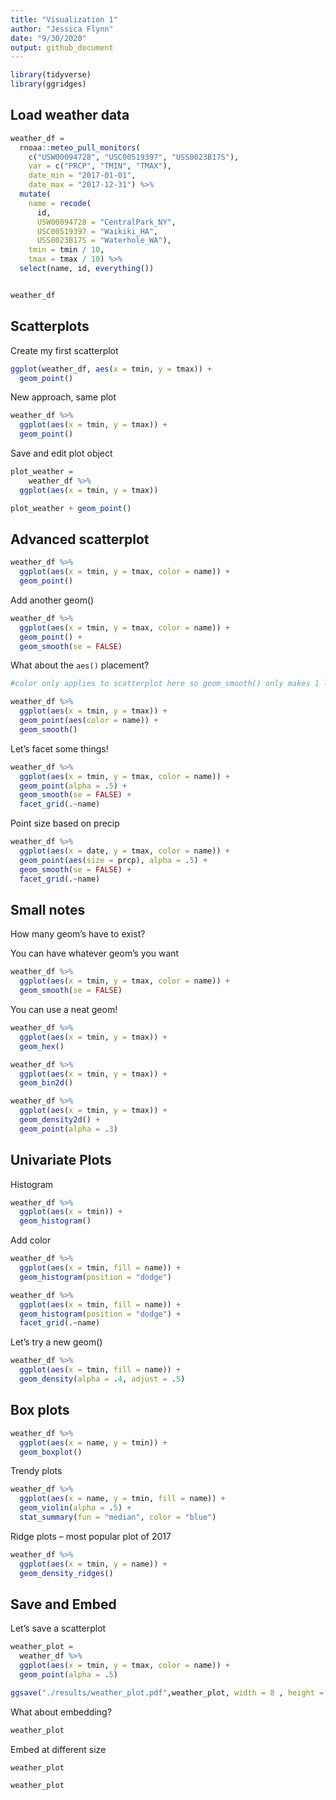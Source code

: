 ```yaml
---
title: "Visualization 1"
author: "Jessica Flynn"
date: "9/30/2020"
output: github_document
---
```


```r
library(tidyverse)
library(ggridges)
```


## Load weather data 

```r
weather_df = 
  rnoaa::meteo_pull_monitors(
    c("USW00094728", "USC00519397", "USS0023B17S"),
    var = c("PRCP", "TMIN", "TMAX"), 
    date_min = "2017-01-01",
    date_max = "2017-12-31") %>%
  mutate(
    name = recode(
      id, 
      USW00094728 = "CentralPark_NY", 
      USC00519397 = "Waikiki_HA",
      USS0023B17S = "Waterhole_WA"),
    tmin = tmin / 10,
    tmax = tmax / 10) %>%
  select(name, id, everything())


weather_df
```

## Scatterplots

Create my first scatterplot

```r
ggplot(weather_df, aes(x = tmin, y = tmax)) +
  geom_point()
```

New approach, same plot
```r
weather_df %>% 
  ggplot(aes(x = tmin, y = tmax)) +
  geom_point()
```

Save and edit plot object
```r
plot_weather = 
    weather_df %>%
  ggplot(aes(x = tmin, y = tmax)) 

plot_weather + geom_point()
```

## Advanced scatterplot

```r
weather_df %>% 
  ggplot(aes(x = tmin, y = tmax, color = name)) +
  geom_point()
```

Add another geom()
```r
weather_df %>% 
  ggplot(aes(x = tmin, y = tmax, color = name)) +
  geom_point() + 
  geom_smooth(se = FALSE)
```

What about the `aes()` placement?
```r
#color only applies to scatterplot here so geom_smooth() only makes 1 line instead of 3

weather_df %>% 
  ggplot(aes(x = tmin, y = tmax)) + 
  geom_point(aes(color = name)) +
  geom_smooth()
```


Let's facet some things!
```r
weather_df %>% 
  ggplot(aes(x = tmin, y = tmax, color = name)) +
  geom_point(alpha = .5) + 
  geom_smooth(se = FALSE) + 
  facet_grid(.~name)
```

Point size based on precip
```r
weather_df %>% 
  ggplot(aes(x = date, y = tmax, color = name)) +
  geom_point(aes(size = prcp), alpha = .5) +
  geom_smooth(se = FALSE) + 
  facet_grid(.~name)
```

## Small notes 

How many geom's have to exist?

You can have whatever geom's you want 

```r
weather_df %>% 
  ggplot(aes(x = tmin, y = tmax, color = name)) +
  geom_smooth(se = FALSE) 
```

You can use a neat geom! 

```r
weather_df %>% 
  ggplot(aes(x = tmin, y = tmax)) + 
  geom_hex()
```

```r
weather_df %>% 
  ggplot(aes(x = tmin, y = tmax)) + 
  geom_bin2d()
```


```r
weather_df %>% 
  ggplot(aes(x = tmin, y = tmax)) + 
  geom_density2d() + 
  geom_point(alpha = .3)
```

## Univariate Plots

Histogram 
```r
weather_df %>% 
  ggplot(aes(x = tmin)) + 
  geom_histogram()
```

Add color

```r
weather_df %>% 
  ggplot(aes(x = tmin, fill = name)) + 
  geom_histogram(position = "dodge")
```


```r
weather_df %>% 
  ggplot(aes(x = tmin, fill = name)) + 
  geom_histogram(position = "dodge") + 
  facet_grid(.~name)
```

Let's try a new geom()

```r
weather_df %>% 
  ggplot(aes(x = tmin, fill = name)) + 
  geom_density(alpha = .4, adjust = .5)
```

## Box plots

```r
weather_df %>% 
  ggplot(aes(x = name, y = tmin)) + 
  geom_boxplot()
```

Trendy plots

```r
weather_df %>% 
  ggplot(aes(x = name, y = tmin, fill = name)) + 
  geom_violin(alpha = .5) + 
  stat_summary(fun = "median", color = "blue")
```

Ridge plots -- most popular plot of 2017

```r
weather_df %>% 
  ggplot(aes(x = tmin, y = name)) + 
  geom_density_ridges()
```

## Save and Embed

Let's save a scatterplot

```r
weather_plot = 
  weather_df %>% 
  ggplot(aes(x = tmin, y = tmax, color = name)) +
  geom_point(alpha = .5)

ggsave("./results/weather_plot.pdf",weather_plot, width = 8 , height = 5)

```

What about embedding?

```r
weather_plot
```

Embed at different size 

```r
weather_plot
```

```r
weather_plot
```

